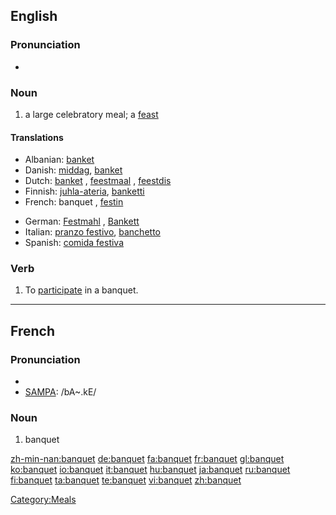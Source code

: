 ==English==

===Pronunciation===
*{{audio|en-us-banquet.ogg|Audio (US)}}

===Noun===
{{en-noun}}

# a large celebratory meal; a [[feast]]

====Translations====
{{top}}
*Albanian: [[banket]] 
*Danish: [[middag#Danish|middag]], [[banket]]
*Dutch: [[banket]] {{n}}, [[feestmaal]] {{n}}, [[feestdis]] {{m}}
*Finnish: [[juhla-ateria]], [[banketti]]
*French: banquet {{m}}, [[festin]] {{m}}
{{mid}}
*German: [[Festmahl]] {{n}}, [[Bankett]] {{n}}
*Italian: [[pranzo festivo]], [[banchetto]]
*Spanish: [[comida festiva]] {{f}}
{{bottom}}

[[Category:Meals]]

===Verb===
{{en-verb|banquets|banqueting|banqueted|banqueted}}

# To [[participate]] in a banquet.

----

==French==

===Pronunciation===
*{{IPA|/bɑ̃.kɛ/}}
*[[w:SAMPA|SAMPA]]: /bA~.kE/

===Noun===
{{fr-noun|m}}

# banquet

[[zh-min-nan:banquet]]
[[de:banquet]]
[[fa:banquet]]
[[fr:banquet]]
[[gl:banquet]]
[[ko:banquet]]
[[io:banquet]]
[[it:banquet]]
[[hu:banquet]]
[[ja:banquet]]
[[ru:banquet]]
[[fi:banquet]]
[[ta:banquet]]
[[te:banquet]]
[[vi:banquet]]
[[zh:banquet]]